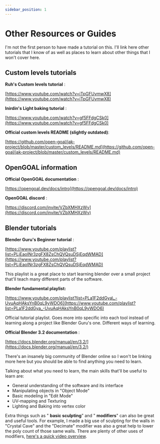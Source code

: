 ```yaml
---
sidebar_position: 1
---
```


# Other Resources or Guides

I'm not the first person to have made a tutorial on this. I'll link here other tutorials that I know of as well as places to learn about other things that I won't cover here.

## Custom levels tutorials

**Ruh's Custom levels tutorial** :

[https://www.youtube.com/watch?v=iTpGFUvmwX8](https://www.youtube.com/watch?v=iTpGFUvmwX8)

**Inirdin's Light baking tutorial** :

[https://www.youtube.com/watch?v=gf5FFdgCSk0](https://www.youtube.com/watch?v=gf5FFdgCSk0)

**Official custom levels README (slightly outdated)**:

[https://github.com/open-goal/jak-project/blob/master/custom_levels/README.md](https://github.com/open-goal/jak-project/blob/master/custom_levels/README.md)

## OpenGOAL information

**Official OpenGOAL documentation** :

[https://opengoal.dev/docs/intro](https://opengoal.dev/docs/intro)

**OpenGOAL discord** :

[https://discord.com/invite/VZbXMHXzWv](https://discord.com/invite/VZbXMHXzWv)

## Blender tutorials

**Blender Guru's Beginner tutorial** :

[https://www.youtube.com/playlist?list=PLjEaoINr3zgFX8ZsChQVQsuDSjEqdWMAD](https://www.youtube.com/playlist?list=PLjEaoINr3zgFX8ZsChQVQsuDSjEqdWMAD)

This playlist is a great place to start learning blender over a small project that'll teach many different parts of the software.

**Blender fundamental playlist:**

[https://www.youtube.com/playlist?list=PLa1F2ddGya\_-UvuAqHAksYnB0qL9yWDO6](https://www.youtube.com/playlist?list=PLa1F2ddGya_-UvuAqHAksYnB0qL9yWDO6)

Official tutorial playlist. Goes more into specific into each tool instead of learning along a project like Blender Guru's one. Different ways of learning.

**Official Blender 3.2 documentation** :

[https://docs.blender.org/manual/en/3.2/](https://docs.blender.org/manual/en/3.2/)

There's an insanely big community of Blender online so I won't be linking more here but you should be able to find anything you need to learn.

Talking about what you need to learn, the main skills that'll be useful to learn are:

- General understanding of the software and its interface
- Manipulating objects in "Object Mode"
- Basic modeling in "Edit Mode"
- UV-mapping and Texturing
- Lighting and Baking into vertex color

Extra things such as " **basic sculpting**" and " **modifiers**" can also be great and useful tools. For example, I made a big use of sculpting for the walls in "Crystal Cave" and the "Decimate" modifier was also a great help to lower the poly count of those same walls. There are plenty of other uses of modifiers, [here's a quick video overview](https://www.youtube.com/watch?v=idcFMhoSdIc).

